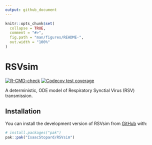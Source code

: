 ```yaml
---
output: github_document
---
```


<!-- README.md is generated from README.Rmd. Please edit that file -->

```r
knitr::opts_chunk$set(
  collapse = TRUE,
  comment = "#>",
  fig.path = "man/figures/README-",
  out.width = "100%"
)
```

# RSVsim

<!-- badges: start -->
[![R-CMD-check](https://github.com/IsaacStopard/RSVsim/actions/workflows/R-CMD-check.yaml/badge.svg)](https://github.com/IsaacStopard/RSVsim/actions/workflows/R-CMD-check.yaml)
[![Codecov test coverage](https://codecov.io/gh/IsaacStopard/RSVsim/graph/badge.svg)](https://app.codecov.io/gh/IsaacStopard/RSVsim)
<!-- badges: end -->

A deterministic, ODE model of Respiratory Synctial Virus (RSV) transmission.  

## Installation

You can install the development version of RSVsim from [GitHub](https://github.com/) with:

```r
# install.packages("pak")
pak::pak("IsaacStopard/RSVsim")
```

